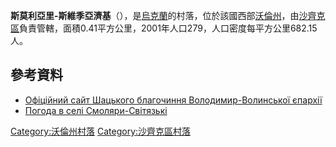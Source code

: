 {{coord|51|25|6|N|23|47|31|E|scale:30000|display=title}}

'''斯莫利亞里-斯維季亞濟基'''（{{lang-uk|Смоляри-Світязькі}}），是[[烏克蘭|烏克蘭]]的村落，位於該國西部[[沃倫州|沃倫州]]，由[[沙齊克區|沙齊克區]]負責管轄，面積0.41平方公里，2001年人口279，人口密度每平方公里682.15人。

==參考資料==
*[https://web.archive.org/web/20160829010431/http://sh-orthodox.org.ua/svitajz.html Офіційний сайт Шацького благочиння Володимир-Волинської єпархії]
* [http://rp5.ua/33291/ua Погода в селі Смоляри-Світязькі] {{Wayback|url=http://rp5.ua/33291/ua |date=20101231153853 }}

[[Category:沃倫州村落|Category:沃倫州村落]]
[[Category:沙齊克區村落|Category:沙齊克區村落]]


{{Volyn-geo-stub}}